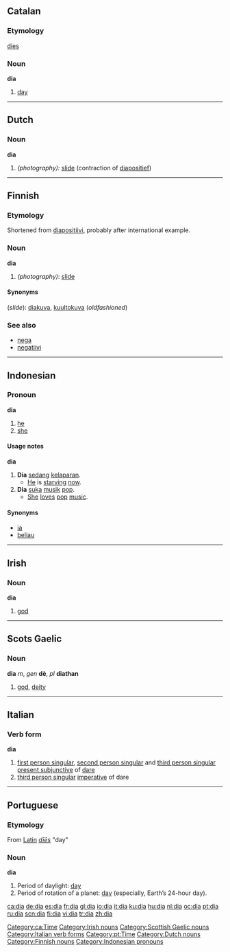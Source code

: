 {{see|Dia|día}}
==Catalan==

===Etymology===
{{L.}} [[dies]]

===Noun===
'''dia''' {{m}}

# [[day]]

[[Category:ca:Time]]

----

==Dutch==

===Noun===
'''dia''' {{m}}

# ''(photography):'' [[slide]] (contraction of [[diapositief]])

----

==Finnish==

===Etymology===
Shortened from [[diapositiivi]], probably after international example.

===Noun===
'''dia'''

# ''(photography)'': [[slide]]

====Synonyms====
(''slide''): [[diakuva]], [[kuultokuva]] (''oldfashioned'')

===See also===
*[[nega]]
*[[negatiivi]]

----

==Indonesian==

===Pronoun===
'''dia'''

# [[he]]
# [[she]]

====Usage notes====
'''dia'''

# '''Dia''' [[sedang]] [[lapar|kelaparan]].
#*[[he|He]] is [[starve|starving]] [[now]].
# '''Dia''' [[suka]] [[musik]] [[pop]].
#*[[she|She]] [[love]]s [[pop]] [[music]].

====Synonyms====
*[[ia]]
*[[beliau]]

----

==Irish==

===Noun===
'''dia''' {{m}}

# [[god]]

[[Category:Irish nouns]]

----

==Scots Gaelic==

===Noun===
'''dia''' ''m'', ''gen'' '''dè''', ''pl'' '''diathan'''

# [[god]], [[deity]]

[[Category:Scottish Gaelic nouns]]

----

==Italian==

===Verb form===
'''dia'''

# [[first person singular]], [[second person singular]] and [[third person singular]] [[present subjunctive]] of [[dare#Italian|dare]]
# [[third person singular]] [[imperative]] of dare

[[Category:Italian verb forms]]

----

==Portuguese==
[[Category:pt:Time]]

===Etymology===
From [[Latin]] ''[[dies#Latin|dīēs]]'' "day"

===Noun===
'''dia''' {{m}}

# Period of daylight: [[day]]
# Period of rotation of a planet: [[day]] (especially, Earth’s 24-hour day).

[[Category:Dutch nouns]]
[[Category:Finnish nouns]]
[[Category:Indonesian pronouns]]

[[ca:dia]]
[[de:dia]]
[[es:dia]]
[[fr:dia]]
[[gl:dia]]
[[io:dia]]
[[it:dia]]
[[ku:dia]]
[[hu:dia]]
[[nl:dia]]
[[oc:dia]]
[[pt:dia]]
[[ru:dia]]
[[scn:dia]]
[[fi:dia]]
[[vi:dia]]
[[tr:dia]]
[[zh:dia]]